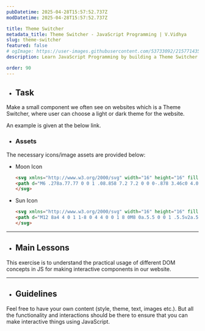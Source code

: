 ```yaml
---
pubDatetime: 2025-04-28T15:57:52.737Z
modDatetime: 2025-04-28T15:57:52.737Z

title: Theme Switcher
metadata_title: Theme Switcher - JavaScript Programming | V.Vidhya
slug: theme-switcher
featured: false
# ogImage: https://user-images.githubusercontent.com/53733092/215771435-25408246-2309-4f8b-a781-1f3d93bdf0ec.png
description: Learn JavaScript Programming by building a Theme Switcher for a website with V.Vidhya.

order: 90
---
```



- ## Task

Make a small component we often see on websites which is a Theme Switcher, where user can choose a light or dark theme for the website. 

An example is given at the below link. 

<LinkMd href="https://virtualvidhya.github.io/MiniProjects-JS/ThemeSwitcher/" title="WebPage Preview" />

- ### Assets

The necessary icons/image assets are provided below:

- Moon Icon
    ``` html
    <svg xmlns="http://www.w3.org/2000/svg" width="16" height="16" fill="currentColor" class="bi bi-moon-fill" viewBox="0 0 16 16">
    <path d="M6 .278a.77.77 0 0 1 .08.858 7.2 7.2 0 0 0-.878 3.46c0 4.021 3.278 7.277 7.318 7.277q.792-.001 1.533-.16a.79.79 0 0 1 .81.316.73.73 0 0 1-.031.893A8.35 8.35 0 0 1 8.344 16C3.734 16 0 12.286 0 7.71 0 4.266 2.114 1.312 5.124.06A.75.75 0 0 1 6 .278"/>
    </svg>
    ```

- Sun Icon
    ``` html
    <svg xmlns="http://www.w3.org/2000/svg" width="16" height="16" fill="currentColor" class="bi bi-brightness-high-fill" viewBox="0 0 16 16">
    <path d="M12 8a4 4 0 1 1-8 0 4 4 0 0 1 8 0M8 0a.5.5 0 0 1 .5.5v2a.5.5 0 0 1-1 0v-2A.5.5 0 0 1 8 0m0 13a.5.5 0 0 1 .5.5v2a.5.5 0 0 1-1 0v-2A.5.5 0 0 1 8 13m8-5a.5.5 0 0 1-.5.5h-2a.5.5 0 0 1 0-1h2a.5.5 0 0 1 .5.5M3 8a.5.5 0 0 1-.5.5h-2a.5.5 0 0 1 0-1h2A.5.5 0 0 1 3 8m10.657-5.657a.5.5 0 0 1 0 .707l-1.414 1.415a.5.5 0 1 1-.707-.708l1.414-1.414a.5.5 0 0 1 .707 0m-9.193 9.193a.5.5 0 0 1 0 .707L3.05 13.657a.5.5 0 0 1-.707-.707l1.414-1.414a.5.5 0 0 1 .707 0m9.193 2.121a.5.5 0 0 1-.707 0l-1.414-1.414a.5.5 0 0 1 .707-.707l1.414 1.414a.5.5 0 0 1 0 .707M4.464 4.465a.5.5 0 0 1-.707 0L2.343 3.05a.5.5 0 1 1 .707-.707l1.414 1.414a.5.5 0 0 1 0 .708"/>
    </svg>
    ```

---

- ## Main Lessons

This exercise is to understand the practical usage of different DOM concepts in JS for making interactive components in our website.

---

- ## Guidelines

Feel free to have your own content (style, theme, text, images etc.). But all the functionality and interactions should be there to ensure that you can make interactive things using JavaScript.